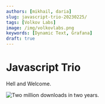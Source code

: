 ```yaml
---
authors: [mikhail, daria]
slug: javascript-trio-20230225/
tags: [Volkov Labs]
image: /img/volkovlabs.png
keywords: [Dynamic Text, Grafana]
draft: true
---
```



# Javascript Trio

Hell and Welcome.

<!--truncate-->

<Image
  title="Two million downloads in two years."
  src="/img/blog/2023-02-25-javascript-trio/schema.png"
/>
